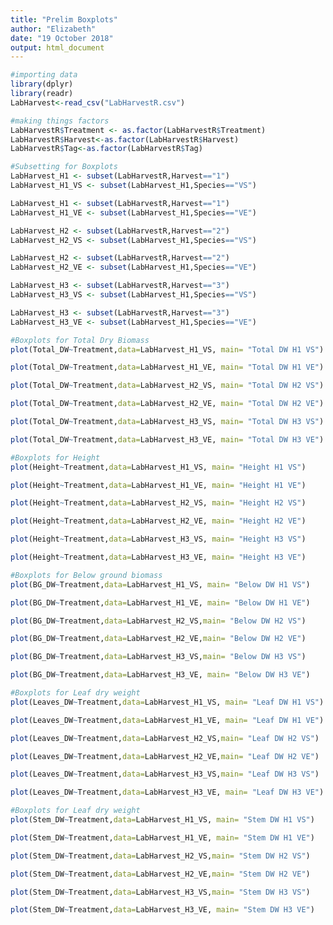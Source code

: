 ---
title: "Prelim Boxplots"
author: "Elizabeth"
date: "19 October 2018"
output: html_document
---

```{r}
#importing data
library(dplyr)
library(readr)
LabHarvest<-read_csv("LabHarvestR.csv")
```

```{r}
#making things factors
LabHarvestR$Treatment <- as.factor(LabHarvestR$Treatment)
LabHarvestR$Harvest<-as.factor(LabHarvestR$Harvest)
LabHarvestR$Tag<-as.factor(LabHarvestR$Tag)
```

```{r}
#Subsetting for Boxplots
LabHarvest_H1 <- subset(LabHarvestR,Harvest=="1")
LabHarvest_H1_VS <- subset(LabHarvest_H1,Species=="VS")

LabHarvest_H1 <- subset(LabHarvestR,Harvest=="1")
LabHarvest_H1_VE <- subset(LabHarvest_H1,Species=="VE")

LabHarvest_H2 <- subset(LabHarvestR,Harvest=="2")
LabHarvest_H2_VS <- subset(LabHarvest_H1,Species=="VS")

LabHarvest_H2 <- subset(LabHarvestR,Harvest=="2")
LabHarvest_H2_VE <- subset(LabHarvest_H1,Species=="VE")

LabHarvest_H3 <- subset(LabHarvestR,Harvest=="3")
LabHarvest_H3_VS <- subset(LabHarvest_H1,Species=="VS")

LabHarvest_H3 <- subset(LabHarvestR,Harvest=="3")
LabHarvest_H3_VE <- subset(LabHarvest_H1,Species=="VE")
```

```{r}
#Boxplots for Total Dry Biomass
plot(Total_DW~Treatment,data=LabHarvest_H1_VS, main= "Total DW H1 VS")

plot(Total_DW~Treatment,data=LabHarvest_H1_VE, main= "Total DW H1 VE")

plot(Total_DW~Treatment,data=LabHarvest_H2_VS, main= "Total DW H2 VS")

plot(Total_DW~Treatment,data=LabHarvest_H2_VE, main= "Total DW H2 VE")

plot(Total_DW~Treatment,data=LabHarvest_H3_VS, main= "Total DW H3 VS")

plot(Total_DW~Treatment,data=LabHarvest_H3_VE, main= "Total DW H3 VE")
```

```{r}
#Boxplots for Height
plot(Height~Treatment,data=LabHarvest_H1_VS, main= "Height H1 VS")

plot(Height~Treatment,data=LabHarvest_H1_VE, main= "Height H1 VE")

plot(Height~Treatment,data=LabHarvest_H2_VS, main= "Height H2 VS")

plot(Height~Treatment,data=LabHarvest_H2_VE, main= "Height H2 VE")

plot(Height~Treatment,data=LabHarvest_H3_VS, main= "Height H3 VS")

plot(Height~Treatment,data=LabHarvest_H3_VE, main= "Height H3 VE")
```

```{r}
#Boxplots for Below ground biomass
plot(BG_DW~Treatment,data=LabHarvest_H1_VS, main= "Below DW H1 VS")

plot(BG_DW~Treatment,data=LabHarvest_H1_VE, main= "Below DW H1 VE")

plot(BG_DW~Treatment,data=LabHarvest_H2_VS,main= "Below DW H2 VS")

plot(BG_DW~Treatment,data=LabHarvest_H2_VE,main= "Below DW H2 VE")

plot(BG_DW~Treatment,data=LabHarvest_H3_VS,main= "Below DW H3 VS")

plot(BG_DW~Treatment,data=LabHarvest_H3_VE, main= "Below DW H3 VE")
```

```{r}
#Boxplots for Leaf dry weight 
plot(Leaves_DW~Treatment,data=LabHarvest_H1_VS, main= "Leaf DW H1 VS")

plot(Leaves_DW~Treatment,data=LabHarvest_H1_VE, main= "Leaf DW H1 VE")

plot(Leaves_DW~Treatment,data=LabHarvest_H2_VS,main= "Leaf DW H2 VS")

plot(Leaves_DW~Treatment,data=LabHarvest_H2_VE,main= "Leaf DW H2 VE")

plot(Leaves_DW~Treatment,data=LabHarvest_H3_VS,main= "Leaf DW H3 VS")

plot(Leaves_DW~Treatment,data=LabHarvest_H3_VE, main= "Leaf DW H3 VE")
```

```{r}
#Boxplots for Leaf dry weight
plot(Stem_DW~Treatment,data=LabHarvest_H1_VS, main= "Stem DW H1 VS")

plot(Stem_DW~Treatment,data=LabHarvest_H1_VE, main= "Stem DW H1 VE")

plot(Stem_DW~Treatment,data=LabHarvest_H2_VS,main= "Stem DW H2 VS")

plot(Stem_DW~Treatment,data=LabHarvest_H2_VE,main= "Stem DW H2 VE")

plot(Stem_DW~Treatment,data=LabHarvest_H3_VS,main= "Stem DW H3 VS")

plot(Stem_DW~Treatment,data=LabHarvest_H3_VE, main= "Stem DW H3 VE")
```

